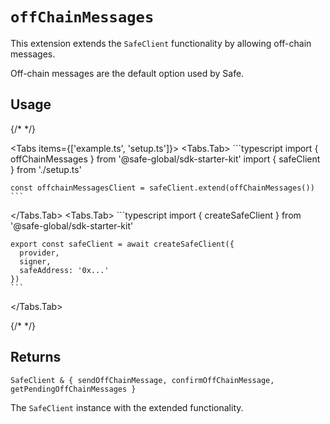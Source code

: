 
# `offChainMessages`

This extension extends the `SafeClient` functionality by allowing off-chain messages.

Off-chain messages are the default option used by Safe.

## Usage

{/* <!-- vale off --> */}

<Tabs items={['example.ts', 'setup.ts']}>
  <Tabs.Tab>
    ```typescript
    import { offChainMessages } from '@safe-global/sdk-starter-kit'
    import { safeClient } from './setup.ts'

    const offchainMessagesClient = safeClient.extend(offChainMessages())
    ```
  </Tabs.Tab>
  <Tabs.Tab>
    ```typescript
    import { createSafeClient } from '@safe-global/sdk-starter-kit'

    export const safeClient = await createSafeClient({
      provider,
      signer,
      safeAddress: '0x...'
    })
    ```
  </Tabs.Tab>
</Tabs>

{/* <!-- vale on --> */}

## Returns

`SafeClient & { sendOffChainMessage, confirmOffChainMessage, getPendingOffChainMessages }`

The `SafeClient` instance with the extended functionality.
